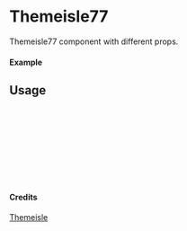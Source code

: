 
<Meta of={Themeisle77} title="Themeisle/Themeisle77" />

# Themeisle77

Themeisle77 component with different props.

#### Example

<Canvas of={Themeisle77.Primary} />

## Usage

```ts
import { Themeisle77 } from "yadl-ui";

const Example = () => {
  return (
      <Themeisle77 />
  );
};

export default Example;
```

#### Credits
[Themeisle](https://themeisle.com/illustrations/)
